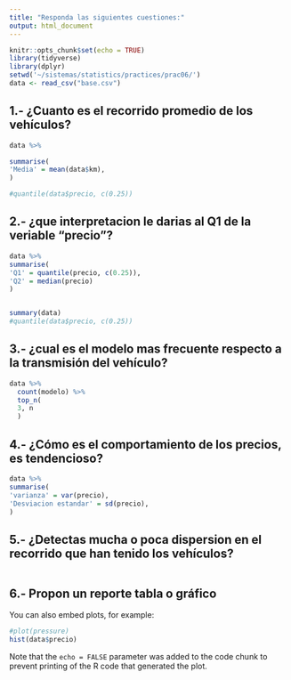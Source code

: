 ```yaml
---
title: "Responda las siguientes cuestiones:"
output: html_document
---
```


```r
knitr::opts_chunk$set(echo = TRUE)
library(tidyverse)
library(dplyr)
setwd('~/sistemas/statistics/practices/prac06/')
data <- read_csv("base.csv")

```

## 1.- ¿Cuanto  es el recorrido promedio de los vehículos?



```r
data %>%

summarise(
'Media' = mean(data$km),
)

#quantile(data$precio, c(0.25))
```
## 2.- ¿que interpretacion le darias al Q1 de la veriable "precio"?
```r
data %>%
summarise(
'Q1' = quantile(precio, c(0.25)),
'Q2' = median(precio)
)


summary(data)
#quantile(data$precio, c(0.25))
```


## 3.- ¿cual es el modelo mas frecuente respecto a la transmisión del vehículo?
```r
data %>%
  count(modelo) %>%
  top_n(
  3, n
  )
```

## 4.- ¿Cómo es el comportamiento de los precios, es tendencioso?
```r
data %>%
summarise(
'varianza' = var(precio),
'Desviacion estandar' = sd(precio),
)
```
## 5.- ¿Detectas mucha o poca dispersion en el recorrido que han tenido los vehículos?
```r

```

## 6.- Propon un reporte tabla o gráfico

You can also embed plots, for example:

```r
#plot(pressure)
hist(data$precio)
```

Note that the `echo = FALSE` parameter was added to the code chunk to prevent printing of the R code that generated the plot.
